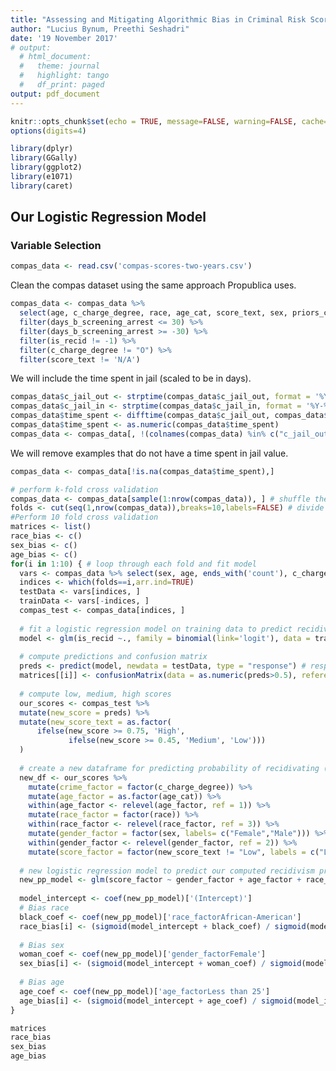 ```yaml
---
title: "Assessing and Mitigating Algorithmic Bias in Criminal Risk Scores"
author: "Lucius Bynum, Preethi Seshadri"
date: '19 November 2017'
# output:
  # html_document:
  #   theme: journal
  #   highlight: tango
  #   df_print: paged
output: pdf_document
---
```


```r
knitr::opts_chunk$set(echo = TRUE, message=FALSE, warning=FALSE, cache=TRUE)
options(digits=4)

library(dplyr)
library(GGally)
library(ggplot2)
library(e1071)
library(caret)
```

## Our Logistic Regression Model

### Variable Selection

```r
compas_data <- read.csv('compas-scores-two-years.csv')
```

Clean the compas dataset using the same approach Propublica uses. 
```r
compas_data <- compas_data %>%
  select(age, c_charge_degree, race, age_cat, score_text, sex, priors_count, days_b_screening_arrest, decile_score, is_recid, two_year_recid, c_jail_in, c_jail_out) %>% 
  filter(days_b_screening_arrest <= 30) %>%
  filter(days_b_screening_arrest >= -30) %>%
  filter(is_recid != -1) %>%
  filter(c_charge_degree != "O") %>%
  filter(score_text != 'N/A')
```


We will include the time spent in jail (scaled to be in days).
```r
compas_data$c_jail_out <- strptime(compas_data$c_jail_out, format = '%Y-%m-%d %H:%M:%S')
compas_data$c_jail_in <- strptime(compas_data$c_jail_in, format = '%Y-%m-%d %H:%M:%S')
compas_data$time_spent <- difftime(compas_data$c_jail_out, compas_data$c_jail_in, units='days')
compas_data$time_spent <- as.numeric(compas_data$time_spent)
compas_data <- compas_data[, !(colnames(compas_data) %in% c("c_jail_out", "c_jail_in"))]
```

We will remove examples that do not have a time spent in jail value.
```r
compas_data <- compas_data[!is.na(compas_data$time_spent),]
```

```r
# perform k-fold cross validation
compas_data <- compas_data[sample(1:nrow(compas_data)), ] # shuffle the rows up
folds <- cut(seq(1,nrow(compas_data)),breaks=10,labels=FALSE) # divide into 10 folds
#Perform 10 fold cross validation
matrices <- list()
race_bias <- c()
sex_bias <- c()
age_bias <- c()
for(i in 1:10) { # loop through each fold and fit model
  vars <- compas_data %>% select(sex, age, ends_with('count'), c_charge_degree, time_spent, is_recid)
  indices <- which(folds==i,arr.ind=TRUE) 
  testData <- vars[indices, ] 
  trainData <- vars[-indices, ] 
  compas_test <- compas_data[indices, ]
  
  # fit a logistic regression model on training data to predict recidivism
  model <- glm(is_recid ~., family = binomial(link='logit'), data = trainData)
  
  # compute predictions and confusion matrix
  preds <- predict(model, newdata = testData, type = "response") # response gives probability instead of log odds
  matrices[[i]] <- confusionMatrix(data = as.numeric(preds>0.5), reference = testData$is_recid)
  
  # compute low, medium, high scores
  our_scores <- compas_test %>%
  mutate(new_score = preds) %>%
  mutate(new_score_text = as.factor(
      ifelse(new_score >= 0.75, 'High',
             ifelse(new_score >= 0.45, 'Medium', 'Low')))
  )
  
  # create a new dataframe for predicting probability of recidivating (as specified by our model)
  new_df <- our_scores %>%
    mutate(crime_factor = factor(c_charge_degree)) %>%
    mutate(age_factor = as.factor(age_cat)) %>%
    within(age_factor <- relevel(age_factor, ref = 1)) %>%
    mutate(race_factor = factor(race)) %>%
    within(race_factor <- relevel(race_factor, ref = 3)) %>%
    mutate(gender_factor = factor(sex, labels= c("Female","Male"))) %>%
    within(gender_factor <- relevel(gender_factor, ref = 2)) %>%
    mutate(score_factor = factor(new_score_text != "Low", labels = c("LowScore","HighScore")))
  
  # new logistic regression model to predict our computed recidivism probabilities (on the test data)
  new_pp_model <- glm(score_factor ~ gender_factor + age_factor + race_factor + priors_count + crime_factor + two_year_recid, family="binomial", data=new_df)
  
  model_intercept <- coef(new_pp_model)['(Intercept)']
  # Bias race
  black_coef <- coef(new_pp_model)['race_factorAfrican-American']
  race_bias[i] <- (sigmoid(model_intercept + black_coef) / sigmoid(model_intercept))
  
  # Bias sex
  woman_coef <- coef(new_pp_model)['gender_factorFemale']
  sex_bias[i] <- (sigmoid(model_intercept + woman_coef) / sigmoid(model_intercept))
  
  # Bias age
  age_coef <- coef(new_pp_model)['age_factorLess than 25']
  age_bias[i] <- (sigmoid(model_intercept + age_coef) / sigmoid(model_intercept))
}
```

```r
matrices
race_bias
sex_bias
age_bias
````